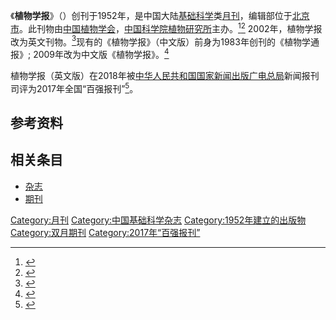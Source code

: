 {{Infobox journal
| title         = 植物学报
| former_name   =英文版：<br />中国植物学报(英文版)；植物学报；Acta Botanica Sinica<br />中文版：<br />植物学通报
| frequency     = 月刊（英文版）<br />双月刊（中文版）
| country       = [[中国大陆|中国大陆]]
| publisher     = [[中国植物学会|中国植物学会]]，[[中国科学院植物研究所|中国科学院植物研究所]]
| impact        = 
| history =1952年起至今（英文版）<br />2009年起至今（中文版）
| ISSN = 1672-9072
| eISSN = 1744-7909
| CN            = 11-5067/Q
| CODEN = JIPBAV
| website     =https://www.jipb.net/EN/1672-9072/home.shtml 
|language=英文，中文
|native_title=Journal of Integrative Plant Biology
|abbreviation=J. Integr. Plant Biol. (英文版)
|link1=https://www.chinbullbotany.com/CN/1674-3466/home.shtml
|link1-name=期刊中文版首页
|ISSNlabel=英文版
|ISSN2label=中文版
|ISSN2=1674-3466
|CN2=11-5705/Q
|CODEN2 = ZXBCA7
}}
{{需要专家关注|subject=图书馆学|subject2=植物学|subject3=}} 
《'''植物学报'''》（{{Lang-en|Journal of Integrative Plant Biology, JIPB}}）创刊于1952年，是中国大陆[[基础科学|基础科学]]类[[杂志#出版|月刊]]，编辑部位于[[北京市|北京市]]。此刊物由[[中国植物学会|中国植物学会]]，[[中国科学院植物研究所|中国科学院植物研究所]]主办。<ref name="知网1">{{Cite web|title=植物学报（英文版）|url=https://navi.cnki.net/knavi/JournalDetail?pcode=CJFD&pykm=ZWXB|accessdate=2021-02-02|work=navi.cnki.net|publisher=[[中国知网|中国知网]]|archive-date=2020-05-22|archive-url=https://web.archive.org/web/20200522180421/http://navi.cnki.net/knavi/JournalDetail?pcode=CJFD&pykm=ZWXB|dead-url=no}}</ref><ref name="维普1">{{Cite web|title=植物学报（英文版） - 维普中文期刊|url=http://www.cqvip.com/qikan/Detail.aspx?gch=94176A|accessdate=2021-02-02|author=|date=|format=|publisher=[[维普|维普]]|language=}}</ref> 2002年，植物学报改为英文刊物。<ref>{{Cite web|title=《植物学报》英文版：探路学术期刊国际化|url=http://news.sciencenet.cn/htmlnews/2020/12/449842.shtm|accessdate=2021-03-19|author=郑金武|date=2020-12-08|work=news.sciencenet.cn|publisher=科学网}}</ref>现有的《植物学报》（中文版）前身为1983年创刊的《植物学通报》; 2009年改为中文版《植物学报》。<ref>{{Cite web|title=《植物学报》简介|url=https://www.chinbullbotany.com/CN/column/column28.shtml|accessdate=2021-03-19|author=《植物学报》编辑部|archive-date=2021-12-17|archive-url=https://web.archive.org/web/20211217050938/https://www.chinbullbotany.com/CN/column/column28.shtml|dead-url=no}}</ref>

植物学报（英文版）在2018年被[[中华人民共和国国家新闻出版广电总局|中华人民共和国国家新闻出版广电总局]]新闻报刊司评为2017年全国“百强报刊”<ref>{{Cite web|title=2017年全国“百强报刊”推荐名单开始公示|url=http://www.ce.cn/culture/gd/201801/16/t20180116_27756145.shtml|accessdate=2021-02-10|author=赵新乐（中国新闻出版广电报）|date=2018-01-16|format=|work=www.ce.cn|publisher=[[中国经济网|中国经济网]]|language=|archive-date=2020-11-05|archive-url=https://web.archive.org/web/20201105014543/http://www.ce.cn/culture/gd/201801/16/t20180116_27756145.shtml|dead-url=no}}</ref>。
== 参考资料 ==
{{reflist|2}}

== 相关条目 ==

* [[杂志|杂志]]
* [[期刊|期刊]]

{{pub-stub}}
{{全国百强报刊|2017}}

[[Category:月刊|Category:月刊]]
[[Category:中国基础科学杂志|Category:中国基础科学杂志]]
[[Category:1952年建立的出版物|Category:1952年建立的出版物]]
[[Category:双月期刊|Category:双月期刊]]
[[Category:2017年“百强报刊”|Category:2017年“百强报刊”]]